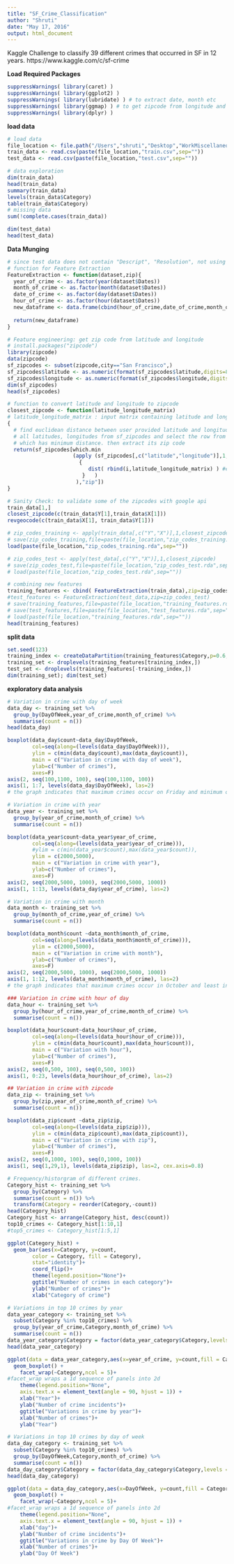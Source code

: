```yaml
---
title: "SF_Crime_Classification"
author: "Shruti"
date: "May 17, 2016"
output: html_document
---
```


Kaggle Challenge to classify 39 different crimes that occurred in SF in 12 years. https://www.kaggle.com/c/sf-crime

**Load Required Packages**
```r
suppressWarnings( library(caret) )
suppressWarnings( library(ggplot2) )
suppressWarnings( library(lubridate) ) # to extract date, month etc
suppressWarnings( library(ggmap) ) # to get zipcode from longitude and latitude
suppressWarnings( library(dplyr) )
```

**load data** 
```r
# load data
file_location <- file.path("/Users","shruti","Desktop","WorkMiscellaneous","MachineLearning","SanFranciscoCrime/")
train_data <- read.csv(paste(file_location,"train.csv",sep=""))
test_data <- read.csv(paste(file_location,"test.csv",sep="")) 

# data exploration
dim(train_data)
head(train_data)
summary(train_data)
levels(train_data$Category)
table(train_data$Category)
# missing data
sum(!complete.cases(train_data))

dim(test_data)
head(test_data)
```

**Data Munging**
```r
# since test data does not contain "Descript", "Resolution", not using it fir training the model
# function for Feature Extraction
FeatureExtraction <- function(dataset,zip){
  year_of_crime <- as.factor(year(dataset$Dates))
  month_of_crime <- as.factor(month(dataset$Dates))
  date_of_crime <- as.factor(day(dataset$Dates))
  hour_of_crime <- as.factor(hour(dataset$Dates))
  new_dataframe <- data.frame(cbind(hour_of_crime,date_of_crime,month_of_crime,year_of_crime,droplevels(dataset[,c("DayOfWeek","PdDistrict","X","Y")])))
  
  return(new_dataframe)
}

# Feature engineering: get zip code from latitude and longitude
# install.packages("zipcode")
library(zipcode)
data(zipcode)
sf_zipcodes <- subset(zipcode,city=="San Francisco",)
sf_zipcodes$latitude <- as.numeric(format(sf_zipcodes$latitude,digits=8))
sf_zipcodes$longitude <- as.numeric(format(sf_zipcodes$longitude,digits=8))
dim(sf_zipcodes)
head(sf_zipcodes)

# function to convert latitude and longitude to zipcode
closest_zipcode <- function(latitude_longitude_matrix)   
# latitude_longitude_matrix : input matrix containing latitude and longitude from training or test set
{
  # find euclidean distance between user provided latitude and longitude and 
  # all latitudes, longitudes from sf_zipcodes and select the row from latter 
  # which has minimum distance. then extract its zip code
  return(sf_zipcodes[which.min 
                     (apply (sf_zipcodes[,c("latitude","longitude")],1,function(i) 
                       {
                          dist( rbind(i,latitude_longitude_matrix) ) #euclidean distance
                        }   ) 
                      ),"zip"])
}

# Sanity Check: to validate some of the zipcodes with google api
train_data[1,]
closest_zipcode(c(train_data$Y[1],train_data$X[1]))
revgeocode(c(train_data$X[1], train_data$Y[1]))

# zip_codes_training <- apply(train_data[,c("Y","X")],1,closest_zipcode)
# save(zip_codes_training,file=paste(file_location,"zip_codes_training.rda",sep=""))
load(paste(file_location,"zip_codes_training.rda",sep=""))

# zip_codes_test <- apply(test_data[,c("Y","X")],1,closest_zipcode)
# save(zip_codes_test,file=paste(file_location,"zip_codes_test.rda",sep=""))
# load(paste(file_location,"zip_codes_test.rda",sep=""))

# combining new features
training_features <- cbind( FeatureExtraction(train_data),zip=zip_codes_training, Category=train_data$Category )
#test_features <- FeatureExtraction(test_data,zip=zip_codes_test)
# save(training_features,file=paste(file_location,"training_features.rda",sep=""))
# save(test_features,file=paste(file_location,"test_features.rda",sep=""))
# load(paste(file_location,"training_features.rda",sep=""))
head(training_features)
```

**split data**
```r
set.seed(123)
training_index <- createDataPartition(training_features$Category,p=0.6,list=F)
training_set <- droplevels(training_features[training_index,])
test_set <- droplevels(training_features[-training_index,])
dim(training_set); dim(test_set)
```

**exploratory data analysis**
```r
# Variation in crime with day of week
data_day <- training_set %>%
  group_by(DayOfWeek,year_of_crime,month_of_crime) %>%
  summarise(count = n())
head(data_day)

boxplot(data_day$count~data_day$DayOfWeek,
        col=seq(along=(levels(data_day$DayOfWeek))), 
        ylim = c(min(data_day$count),max(data_day$count)),
        main = c("Variation in crime with day of week"),
        ylab=c("Number of crimes"),
        axes=F)
axis(2, seq(100,1100, 100), seq(100,1100, 100))
axis(1, 1:7, levels(data_day$DayOfWeek), las=2)
# the graph indicates that maximum crimes occur on Friday and minimum on sunday

# Variation in crime with year
data_year <- training_set %>%
  group_by(year_of_crime,month_of_crime) %>%
  summarise(count = n())

boxplot(data_year$count~data_year$year_of_crime,
        col=seq(along=(levels(data_year$year_of_crime))),
        #ylim = c(min(data_year$count),max(data_year$count)),
        ylim = c(2000,5000),
        main = c("Variation in crime with year"),
        ylab=c("Number of crimes"),
        axes=F)
axis(2, seq(2000,5000, 1000), seq(2000,5000, 1000))
axis(1, 1:13, levels(data_day$year_of_crime), las=2)

# Variation in crime with month
data_month <- training_set %>%
  group_by(month_of_crime,year_of_crime) %>%
  summarise(count = n())

boxplot(data_month$count ~data_month$month_of_crime,
        col=seq(along=(levels(data_month$month_of_crime))),
        ylim = c(2000,5000),
        main = c("Variation in crime with month"),
        ylab=c("Number of crimes"),
        axes=F)
axis(2, seq(2000,5000, 1000), seq(2000,5000, 1000))
axis(1, 1:12, levels(data_month$month_of_crime), las=2)
# the graph indicates that maximum crimes occur in October and least in Dec

### Variation in crime with hour of day
data_hour <- training_set %>%
  group_by(hour_of_crime,year_of_crime,month_of_crime) %>%
  summarise(count = n())

boxplot(data_hour$count~data_hour$hour_of_crime,
        col=seq(along=(levels(data_hour$hour_of_crime))), 
        ylim = c(min(data_hour$count),max(data_hour$count)),
        main = c("Variation with hour"),
        ylab=c("Number of crimes"),
        axes=F)
axis(2, seq(0,500, 100), seq(0,500, 100))
axis(1, 0:23, levels(data_hour$hour_of_crime), las=2)

## Variation in crime with zipcode
data_zip <- training_set %>%
  group_by(zip,year_of_crime,month_of_crime) %>%
  summarise(count = n())

boxplot(data_zip$count ~data_zip$zip,
        col=seq(along=(levels(data_zip$zip))),
        ylim = c(min(data_zip$count),max(data_zip$count)),
        main = c("Variation in crime with zip"),
        ylab=c("Number of crimes"),
        axes=F)
axis(2, seq(0,1000, 100), seq(0,1000, 100))
axis(1, seq(1,29,1), levels(data_zip$zip), las=2, cex.axis=0.8)

# Frequency/historgram of different crimes.
Category_hist <- training_set %>%
  group_by(Category) %>%
  summarise(count = n()) %>%
  transform(Category = reorder(Category,-count))
head(Category_hist)
Category_hist <- arrange(Category_hist, desc(count))
top10_crimes <- Category_hist[1:10,1]
#top5_crimes <- Category_hist[1:5,1]

ggplot(Category_hist) + 
  geom_bar(aes(x=Category, y=count,
        color = Category, fill = Category),
        stat="identity")+
        coord_flip()+
        theme(legend.position="None")+
        ggtitle("Number of crimes in each category")+
        ylab("Number of crimes")+
        xlab("Category of crime")

# Variations in top 10 crimes by year
data_year_category <- training_set %>%
  subset(Category %in% top10_crimes) %>%
  group_by(year_of_crime,Category,month_of_crime) %>%
  summarise(count = n())
data_year_category$Category = factor(data_year_category$Category,levels = top10_crimes)
head(data_year_category)

ggplot(data = data_year_category,aes(x=year_of_crime, y=count,fill = Category)) +
  geom_boxplot() +
    facet_wrap(~Category,ncol = 5)+ 
#facet_wrap wraps a 1d sequence of panels into 2d
    theme(legend.position="None",
    axis.text.x = element_text(angle = 90, hjust = 1)) +
    xlab("Year")+
    ylab("Number of crime incidents")+
    ggtitle("Variations in crime by year")+
    xlab("Number of crimes")+
    ylab("Year")

# Variations in top 10 crimes by day of week
data_day_category <- training_set %>%
  subset(Category %in% top10_crimes) %>%
  group_by(DayOfWeek,Category,month_of_crime) %>%
  summarise(count = n())
data_day_category$Category = factor(data_day_category$Category,levels = top10_crimes)
head(data_day_category)

ggplot(data = data_day_category,aes(x=DayOfWeek, y=count,fill = Category)) +
  geom_boxplot() +
    facet_wrap(~Category,ncol = 5)+ 
#facet_wrap wraps a 1d sequence of panels into 2d
    theme(legend.position="None",
    axis.text.x = element_text(angle = 90, hjust = 1)) +
    xlab("day")+
    ylab("Number of crime incidents")+
    ggtitle("Variations in crime by Day Of Week")+
    xlab("Number of crimes")+
    ylab("Day Of Week")

```

